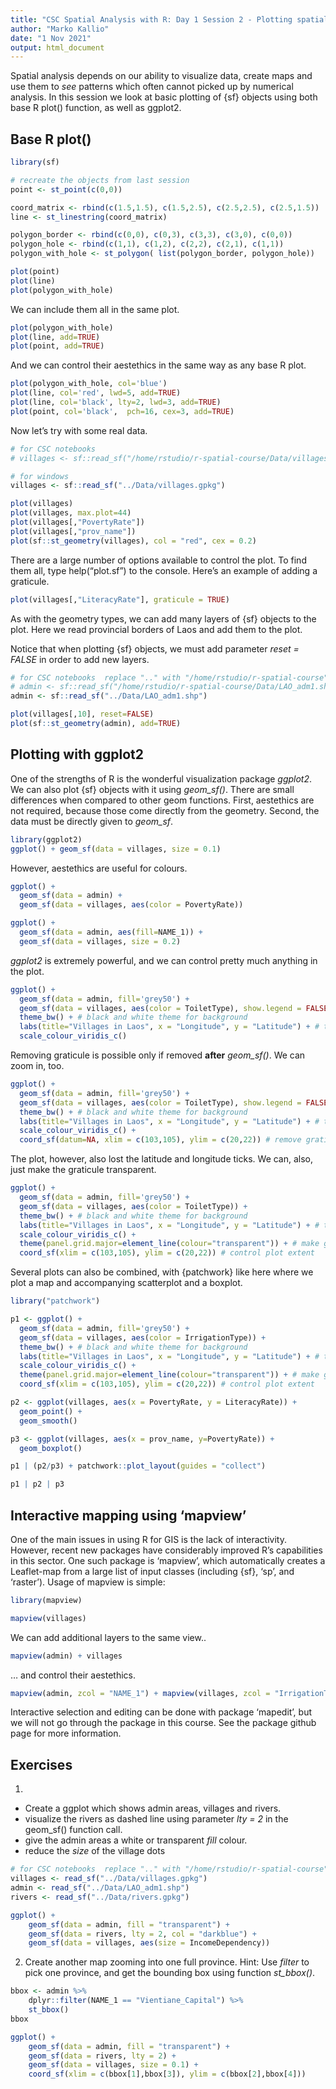 ```yaml
---
title: "CSC Spatial Analysis with R: Day 1 Session 2 - Plotting spatial data"
author: "Marko Kallio"
date: "1 Nov 2021"
output: html_document
---
```



Spatial analysis depends on our ability to visualize data, create maps and use them to *see* patterns which often cannot picked up by numerical analysis. In this session we look at basic plotting of {sf} objects using both base R plot() function, as well as ggplot2.



## Base R plot()

```r
library(sf)

# recreate the objects from last session
point <- st_point(c(0,0))

coord_matrix <- rbind(c(1.5,1.5), c(1.5,2.5), c(2.5,2.5), c(2.5,1.5))
line <- st_linestring(coord_matrix)

polygon_border <- rbind(c(0,0), c(0,3), c(3,3), c(3,0), c(0,0))
polygon_hole <- rbind(c(1,1), c(1,2), c(2,2), c(2,1), c(1,1))
polygon_with_hole <- st_polygon( list(polygon_border, polygon_hole))

plot(point)
plot(line)
plot(polygon_with_hole)
```

We can include them all in the same plot.
```r
plot(polygon_with_hole)
plot(line, add=TRUE)
plot(point, add=TRUE)
```

And we can control their aestethics in the same way as any base R plot.
```r
plot(polygon_with_hole, col='blue')
plot(line, col='red', lwd=5, add=TRUE)
plot(line, col='black', lty=2, lwd=3, add=TRUE)
plot(point, col='black',  pch=16, cex=3, add=TRUE)
```

Now let's try with some real data. 
```r
# for CSC notebooks
# villages <- sf::read_sf("/home/rstudio/r-spatial-course/Data/villages.gpkg")

# for windows
villages <- sf::read_sf("../Data/villages.gpkg")

plot(villages)
plot(villages, max.plot=44)
plot(villages[,"PovertyRate"])
plot(villages[,"prov_name"])
plot(sf::st_geometry(villages), col = "red", cex = 0.2)
```

There are a large number of options available to control the plot. To find them all, type help("plot.sf") to the console. Here's an example of adding a graticule.
```r
plot(villages[,"LiteracyRate"], graticule = TRUE)
```

As with the geometry types, we can add many layers of {sf} objects to the plot. Here we read provincial borders of Laos and add them to the plot. 

Notice that when plotting {sf} objects, we must add parameter *reset = FALSE* in order to add new layers.
```r
# for CSC notebooks  replace ".." with "/home/rstudio/r-spatial-course"
# admin <- sf::read_sf("/home/rstudio/r-spatial-course/Data/LAO_adm1.shp")
admin <- sf::read_sf("../Data/LAO_adm1.shp")

plot(villages[,10], reset=FALSE)
plot(sf::st_geometry(admin), add=TRUE)
```



## Plotting with ggplot2

One of the strengths of R is the wonderful visualization package *ggplot2*. We can also plot {sf} objects with it using *geom_sf()*. There are small differences when compared to other geom functions. First, aestethics are not required, because those come directly from the geometry. Second, the data must be directly given to *geom_sf*.

```r
library(ggplot2)
ggplot() + geom_sf(data = villages, size = 0.1)

```

However, aestethics are useful for colours.
```r
ggplot() + 
  geom_sf(data = admin) +
  geom_sf(data = villages, aes(color = PovertyRate))

ggplot() + 
  geom_sf(data = admin, aes(fill=NAME_1)) +
  geom_sf(data = villages, size = 0.2)
```

*ggplot2* is extremely powerful, and we can control pretty much anything in the plot.
```r
ggplot() + 
  geom_sf(data = admin, fill='grey50') + 
  geom_sf(data = villages, aes(color = ToiletType), show.legend = FALSE) + # no legend
  theme_bw() + # black and white theme for background
  labs(title="Villages in Laos", x = "Longitude", y = "Latitude") + # title and axis labels
  scale_colour_viridis_c()
```

Removing graticule is possible only if removed **after** *geom_sf()*. We can zoom in, too.
```r
ggplot() + 
  geom_sf(data = admin, fill='grey50') + 
  geom_sf(data = villages, aes(color = ToiletType), show.legend = FALSE) + # no legend
  theme_bw() + # black and white theme for background
  labs(title="Villages in Laos", x = "Longitude", y = "Latitude") + # title and axis labels
  scale_colour_viridis_c() +
  coord_sf(datum=NA, xlim = c(103,105), ylim = c(20,22)) # remove graticule and control plot extent
```

The plot, however, also lost the latitude and longitude ticks. We can, also, just make the graticule transparent.

```r
ggplot() + 
  geom_sf(data = admin, fill='grey50') + 
  geom_sf(data = villages, aes(color = ToiletType)) + 
  theme_bw() + # black and white theme for background
  labs(title="Villages in Laos", x = "Longitude", y = "Latitude") + # title and axis labels
  scale_colour_viridis_c() +
  theme(panel.grid.major=element_line(colour="transparent")) + # make graticule transparent
  coord_sf(xlim = c(103,105), ylim = c(20,22)) # control plot extent
```

Several plots can also be combined, with {patchwork} like here where we plot a map and accompanying scatterplot and a boxplot. 
```r
library("patchwork")

p1 <- ggplot() + 
  geom_sf(data = admin, fill='grey50') + 
  geom_sf(data = villages, aes(color = IrrigationType)) + 
  theme_bw() + # black and white theme for background
  labs(title="Villages in Laos", x = "Longitude", y = "Latitude") + # title and axis labels
  scale_colour_viridis_c() +
  theme(panel.grid.major=element_line(colour="transparent")) + # make graticule transparent
  coord_sf(xlim = c(103,105), ylim = c(20,22)) # control plot extent

p2 <- ggplot(villages, aes(x = PovertyRate, y = LiteracyRate)) +
  geom_point() +
  geom_smooth()

p3 <- ggplot(villages, aes(x = prov_name, y=PovertyRate)) +
  geom_boxplot()

p1 | (p2/p3) + patchwork::plot_layout(guides = "collect")

p1 | p2 | p3

```


## Interactive mapping using 'mapview'

One of the main issues in using R for GIS is the lack of interactivity. However, recent new packages have considerably improved R's capabilities in this sector. One such package is 'mapview', which automatically creates a Leaflet-map from a large list of input classes (including {sf}, 'sp', and 'raster'). Usage of mapview is simple:

```r
library(mapview)

mapview(villages)
```

We can add additional layers to the same view..

```r
mapview(admin) + villages
```

... and control their aestethics.

```r
mapview(admin, zcol = "NAME_1") + mapview(villages, zcol = "IrrigationType")
```


Interactive selection and editing can be done with package 'mapedit', but we will not go through the package in this course. See the package github page for more information.


## Exercises

1. 

* Create a ggplot which shows admin areas, villages and rivers.
* visualize the rivers as dashed line using parameter *lty = 2* in the geom_sf() function call.
* give the admin areas a white or transparent *fill* colour.
* reduce the *size* of the village dots

```r
# for CSC notebooks  replace ".." with "/home/rstudio/r-spatial-course"
villages <- read_sf("../Data/villages.gpkg")
admin <- read_sf("../Data/LAO_adm1.shp")
rivers <- read_sf("../Data/rivers.gpkg")

ggplot() +
    geom_sf(data = admin, fill = "transparent") + 
    geom_sf(data = rivers, lty = 2, col = "darkblue") + 
    geom_sf(data = villages, aes(size = IncomeDependency))


```

2. Create another map zooming into one full province. Hint: Use *filter* to pick one province, and get the bounding box using function *st_bbox()*.

```r
bbox <- admin %>% 
    dplyr::filter(NAME_1 == "Vientiane_Capital") %>% 
    st_bbox()
bbox

ggplot() +
    geom_sf(data = admin, fill = "transparent") + 
    geom_sf(data = rivers, lty = 2) + 
    geom_sf(data = villages, size = 0.1) +
    coord_sf(xlim = c(bbox[1],bbox[3]), ylim = c(bbox[2],bbox[4]))
```

